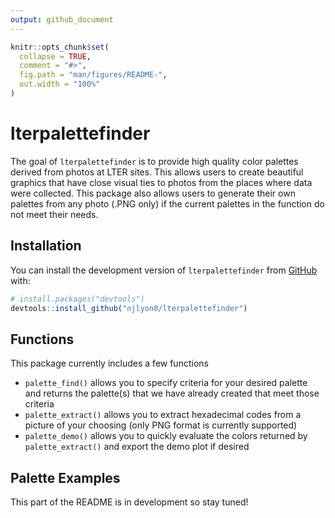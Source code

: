 ```yaml
---
output: github_document
---
```


<!-- README.md is generated from README.Rmd. Please edit that file -->

```r
knitr::opts_chunk$set(
  collapse = TRUE,
  comment = "#>",
  fig.path = "man/figures/README-",
  out.width = "100%"
)
```

# lterpalettefinder

<!-- badges: start -->
<!-- badges: end -->

The goal of `lterpalettefinder` is to provide high quality color palettes derived from photos at LTER sites. This allows users to create beautiful graphics that have close visual ties to photos from the places where data were collected. This package also allows users to generate their own palettes from any photo (.PNG only) if the current palettes in the function do not meet their needs.

## Installation

You can install the development version of `lterpalettefinder` from [GitHub](https://github.com/) with:

``` r
# install.packages("devtools")
devtools::install_github("njlyon0/lterpalettefinder")
```

## Functions

This package currently includes a few functions

- `palette_find()` allows you to specify criteria for your desired palette and returns the palette(s) that we have already created that meet those criteria
- `palette_extract()` allows you to extract hexadecimal codes from a picture of your choosing (only PNG format is currently supported)
- `palette_demo()` allows you to quickly evaluate the colors returned by `palette_extract()` and export the demo plot if desired

## Palette Examples

This part of the README is in development so stay tuned!
